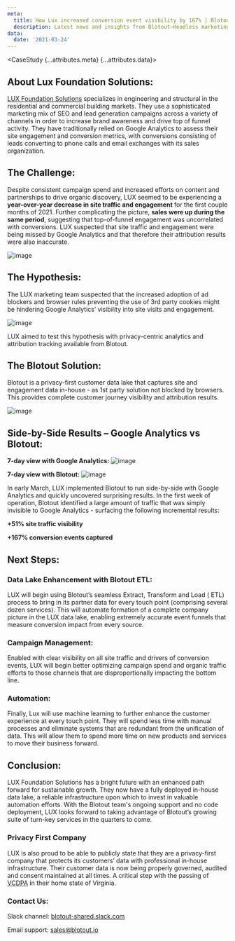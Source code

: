 ```yaml
---
meta:
  title: How Lux increased conversion event visibility by 167% | Blotout
  description: Latest news and insights from Blotout—Headless marketing for the post-cookie era.
data:
  date: '2021-03-24'
---
```



<CaseStudy {...attributes.meta} {...attributes.data}>
  ## About Lux Foundation Solutions:

<a href='https://luxcando.com' target='_blank'>LUX Foundation Solutions</a> specializes in engineering and structural in the residential and commercial building
markets. They use a sophisticated marketing mix of SEO and lead generation campaigns
across a variety of channels in order to increase brand awareness and drive top of
funnel activity. They have traditionally relied on Google Analytics to assess their
site engagement and conversion metrics, with conversions consisting of leads converting
to phone calls and email exchanges with its sales organization.

## The Challenge:

Despite consistent campaign spend and increased efforts on content and partnerships to drive organic discovery, LUX seemed to be experiencing a **year-over-year decrease in site traffic and engagement** for the first couple months of 2021. Further complicating the picture, **sales were up during the same period**, suggesting that top-of-funnel engagement was uncorrelated with conversions. LUX suspected that site traffic and engagement were being missed by Google Analytics and that therefore their attribution results were also inaccurate.

![image](/img/case-studies/lux-foundation-solutions/lux-year.png)

## The Hypothesis:

The LUX marketing team suspected that the increased adoption of ad blockers and browser rules preventing the use of 3rd party cookies might be hindering Google Analytics’ visibility into site visits and engagement.

![image](/img/case-studies/lux-foundation-solutions/lux-blocked.png)

LUX aimed to test this hypothesis with privacy-centric analytics and attribution tracking available from Blotout.

## The Blotout Solution:

Blotout is a privacy-first customer data lake that captures site and engagement data in-house - as 1st party solution not blocked by browsers. This provides complete customer journey visibility and attribution results.

![image](/img/case-studies/lux-foundation-solutions/lux-blotout.png)

## Side-by-Side Results – Google Analytics vs Blotout:

**7-day view with Google Analytics:**
![image](/img/case-studies/lux-foundation-solutions/lux-7-day-g.png)

**7-day view with Blotout:**
![image](/img/case-studies/lux-foundation-solutions/lux-7-day-b.png)

In early March, LUX implemented Blotout to run side-by-side with Google Analytics and quickly uncovered surprising results. In the first week of operation, Blotout identified a large amount of traffic that was simply invisible to Google Analytics - surfacing the following incremental results:

**+51% site traffic visibility**

**+167% conversion events captured**

## Next Steps:

### Data Lake Enhancement with Blotout ETL:

LUX will begin using Blotout’s seamless Extract, Transform and Load ( ETL) process to bring in its partner data for every touch point (comprising several dozen services). This will automate formation of a complete company picture in the LUX data lake, enabling extremely accurate event funnels that measure conversion impact from every source.

### Campaign Management:

Enabled with clear visibility on all site traffic and drivers of conversion events, LUX will begin better optimizing campaign spend and organic traffic efforts to those channels that are disproportionally impacting the bottom line.

### Automation:

Finally, Lux will use machine learning to further enhance the customer experience at every touch point. They will spend less time with manual processes and eliminate systems that are redundant from the unification of data. This will allow them to spend more time on new products and services to move their business forward.

## Conclusion:

LUX Foundation Solutions has a bright future with an enhanced path forward for sustainable growth. They now have a fully deployed in-house data lake, a reliable infrastructure upon which to invest in valuable automation efforts. With the Blotout team's ongoing support and no code deployment, LUX looks forward to taking advantage of Blotout’s growing suite of turn-key services in the quarters to come.

### Privacy First Company

LUX is also proud to be able to publicly state that they are a privacy-first company that protects its customers’ data with professional in-house infrastructure. Their customer data is now being properly governed, audited and consent maintained at all times. A critical step with the passing of <a href='https://www.natlawreview.com/article/virginia-passes-consumer-privacy-law-other-states-may-follow' target='_blank'>VCDPA</a> in their home state of Virginia.

### Contact Us:

Slack channel: <a href='https://join.slack.com/t/blotout-shared/shared_invite/zt-nzwq4zpj-hOpfoZUs9Ar0n~fSxPBaSw' target='_blank'>blotout-shared.slack.com</a>

Email support: [sales@blotout.io](mailto:sales@blotout.io)

</CaseStudy>
